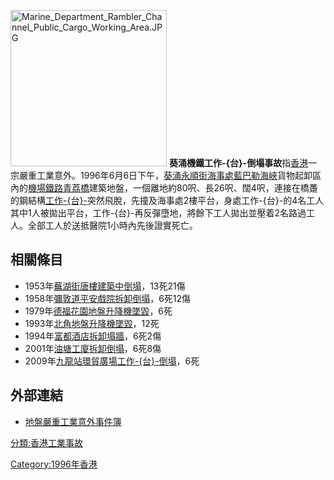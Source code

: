 {{NoteTA
|T=zh-hant:葵涌機鐵工作台倒塌事故; zh-hans:葵涌机铁工作台倒塌事故;
|1=zh-hant:台; zh-hans:台;
}}
[[File:Marine_Department_Rambler_Channel_Public_Cargo_Working_Area.JPG|250px]]
'''葵涌機鐵工作-{台}-倒塌事故'''指[[香港|香港]]一宗嚴重工業意外。1996年6月6日下午，[[葵涌|葵涌]][[永順街|永順街]][[海事處|海事處]][[藍巴勒海峽|藍巴勒海峽]]貨物起卸區內的[[香港機場核心計劃#機場鐵路|機場鐵路]][[青荔橋|青荔橋]]建築地盤，一個離地約80呎、長26呎、闊4呎，連接在橋躉的鋼結構[[工作台|工作-{台}-]]突然飛脫，先撞及海事處2樓平台，身處工作-{台}-的4名工人其中1人被拋出平台，工作-{台}-再反彈墮地，將餘下工人拋出並壓着2名路過工人。全部工人於送抵醫院1小時內先後證實死亡。

==相關條目==
*1953年[[蕪湖街建築中唐樓倒塌事件|蕪湖街唐樓建築中倒塌]]，13死21傷
*1958年[[彌敦道平安戲院拆卸中倒塌事件|彌敦道平安戲院拆卸倒塌]]，6死12傷
*1979年[[德福花園地盤升降機墜下事故|德福花園地盤升降機墜毀]]，6死
*1993年[[北角地盤升降機墜下事故|北角地盤升降機墜毀]]，12死
*1994年[[香港富都酒店塌牆意外|富都酒店拆卸塌牆]]，6死2傷
*2001年[[油塘拆卸中工廈倒塌事故|油塘工廈拆卸倒塌]]，6死8傷
*2009年[[2009年環球貿易廣場致命工業意外|九龍站環貿廣場工作-{台}-倒塌]]，6死

==外部連結==
*[http://hk.apple.nextmedia.com/template/apple/art_main.php?iss_id=20090914&sec_id=4104&subsec_id=11866&art_id=13206490 地盤嚴重工業意外事件簿] {{Wayback|url=http://hk.apple.nextmedia.com/template/apple/art_main.php?iss_id=20090914&sec_id=4104&subsec_id=11866&art_id=13206490 |date=20100312214901 }}

{{hk-hist-stub}}

[[Category:1996年香港|Category:1996年香港]]
[[分類:香港工業事故|分類:香港工業事故]]